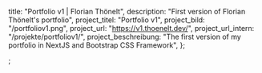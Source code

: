   title: "Portfolio v1 | Florian Thönelt",
  description: "First version of Florian Thönelt's portfolio",
  project_titel: "Portfolio v1",
  project_bild: "/portfoliov1.png",
  project_url: "https://v1.thoenelt.dev/",
  project_url_intern: "/projekte/portfoliov1/",
  project_beschreibung:
    "The first version of my portfolio in NextJS and Bootstrap CSS Framework",
};

;

